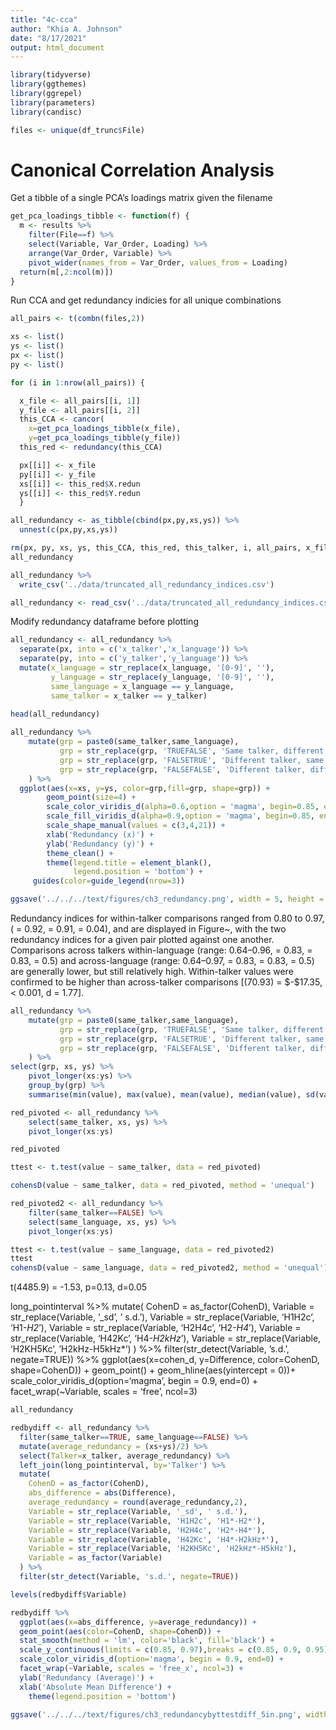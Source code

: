 ```yaml
---
title: "4c-cca"
author: "Khia A. Johnson"
date: "8/17/2021"
output: html_document
---
```


```r
library(tidyverse)
library(ggthemes)
library(ggrepel)
library(parameters)
library(candisc)
```


```r
files <- unique(df_trunc$File)

```


# Canonical Correlation Analysis

Get a tibble of a single PCA's loadings matrix given the filename
```r
get_pca_loadings_tibble <- function(f) {
  m <- results %>%
    filter(File==f) %>%
    select(Variable, Var_Order, Loading) %>%
    arrange(Var_Order, Variable) %>%
    pivot_wider(names_from = Var_Order, values_from = Loading)
  return(m[,2:ncol(m)]) 
}
```

Run CCA and get redundancy indicies for all unique combinations
```r
all_pairs <- t(combn(files,2))

xs <- list()
ys <- list()
px <- list()
py <- list()

for (i in 1:nrow(all_pairs)) {

  x_file <- all_pairs[[i, 1]]
  y_file <- all_pairs[[i, 2]]
  this_CCA <- cancor(
    x=get_pca_loadings_tibble(x_file),
    y=get_pca_loadings_tibble(y_file))
  this_red <- redundancy(this_CCA)

  px[[i]] <- x_file
  py[[i]] <- y_file
  xs[[i]] <- this_red$X.redun
  ys[[i]] <- this_red$Y.redun
  }

all_redundancy <- as_tibble(cbind(px,py,xs,ys)) %>% 
  unnest(c(px,py,xs,ys))

rm(px, py, xs, ys, this_CCA, this_red, this_talker, i, all_pairs, x_file, y_file)
all_redundancy

all_redundancy %>%
  write_csv('../data/truncated_all_redundancy_indices.csv')
```

```r
all_redundancy <- read_csv('../data/truncated_all_redundancy_indices.csv')
```


Modify redundancy dataframe before plotting
```r
all_redundancy <- all_redundancy %>%
  separate(px, into = c('x_talker','x_language')) %>%
  separate(py, into = c('y_talker','y_language')) %>%
  mutate(x_language = str_replace(x_language, '[0-9]', ''),
         y_language = str_replace(y_language, '[0-9]', ''),
         same_language = x_language == y_language,
         same_talker = x_talker == y_talker)
  
head(all_redundancy)
```  
 
```r
all_redundancy %>%
    mutate(grp = paste0(same_talker,same_language),
           grp = str_replace(grp, 'TRUEFALSE', 'Same talker, different language'),
           grp = str_replace(grp, 'FALSETRUE', 'Different talker, same language'),
           grp = str_replace(grp, 'FALSEFALSE', 'Different talker, different language')
    ) %>%
  ggplot(aes(x=xs, y=ys, color=grp,fill=grp, shape=grp)) +
        geom_point(size=4) + 
        scale_color_viridis_d(alpha=0.6,option = 'magma', begin=0.85, end=0) +
        scale_fill_viridis_d(alpha=0.9,option = 'magma', begin=0.85, end=0) +
        scale_shape_manual(values = c(3,4,21)) +
        xlab('Redundancy (x)') +
        ylab('Redundancy (y)') +
        theme_clean() +
        theme(legend.title = element_blank(), 
              legend.position = 'bottom') +
     guides(color=guide_legend(nrow=3))

ggsave('../../../text/figures/ch3_redundancy.png', width = 5, height = 5)

```
 
Redundancy indices for within-talker comparisons ranged from 0.80 to 0.97, (\textit{Mdn} = 0.92, \textit{M} = 0.91, \textit{SD} = 0.04), and are displayed in Figure~\ref{ch3:fig:redundancy}, with the two redundancy indices for a given pair plotted against one another. Comparisons across talkers within-language (range: 0.64--0.96, \textit{Mdn} = 0.83, \textit{M} = 0.83, \textit{SD} = 0.5) and across-language (range: 0.64--0.97, \textit{Mdn} = 0.83, \textit{M} = 0.83, \textit{SD} = 0.5) are generally lower, but still relatively high. Within-talker values were confirmed to be higher than across-talker comparisons [\textit{Welch's t}(70.93) = $-$17.35, \textit{p} $<$ 0.001, d = 1.77]. 

 
```r
all_redundancy %>%
    mutate(grp = paste0(same_talker,same_language),
           grp = str_replace(grp, 'TRUEFALSE', 'Same talker, different language'),
           grp = str_replace(grp, 'FALSETRUE', 'Different talker, same language'),
           grp = str_replace(grp, 'FALSEFALSE', 'Different talker, different language')
    ) %>%
select(grp, xs, ys) %>%
    pivot_longer(xs:ys) %>%
    group_by(grp) %>%
    summarise(min(value), max(value), mean(value), median(value), sd(value)) 
```

```r
red_pivoted <- all_redundancy %>%
    select(same_talker, xs, ys) %>%
    pivot_longer(xs:ys)

red_pivoted

ttest <- t.test(value ~ same_talker, data = red_pivoted)

cohensD(value ~ same_talker, data = red_pivoted, method = 'unequal')

```

```r
red_pivoted2 <- all_redundancy %>%
    filter(same_talker==FALSE) %>%
    select(same_language, xs, ys) %>%
    pivot_longer(xs:ys)

ttest <- t.test(value ~ same_language, data = red_pivoted2)
ttest
cohensD(value ~ same_language, data = red_pivoted2, method = 'unequal')
```

t(4485.9) = -1.53, p=0.13, d=0.05

long_pointinterval %>%
  mutate(
    CohenD = as_factor(CohenD),
    Variable = str_replace(Variable, '_sd', ' s.d.'),
    Variable = str_replace(Variable, 'H1H2c', 'H1*-H2*'),
    Variable = str_replace(Variable, 'H2H4c', 'H2*-H4*'),
    Variable = str_replace(Variable, 'H42Kc', 'H4*-H2kHz*'),
    Variable = str_replace(Variable, 'H2KH5Kc', 'H2kHz-H5kHz*')
  ) %>%
  filter(str_detect(Variable, 's.d.', negate=TRUE)) %>%
  ggplot(aes(x=cohen_d, y=Difference, color=CohenD, shape=CohenD)) + 
  geom_point() +
  geom_hline(aes(yintercept = 0))+
  scale_color_viridis_d(option='magma', begin = 0.9, end=0) +
  facet_wrap(~Variable, scales = 'free', ncol=3)

```r
all_redundancy
```


```r
redbydiff <- all_redundancy %>%
  filter(same_talker==TRUE, same_language==FALSE) %>%
  mutate(average_redundancy = (xs+ys)/2) %>%
  select(Talker=x_talker, average_redundancy) %>%
  left_join(long_pointinterval, by='Talker') %>%
  mutate(
    CohenD = as_factor(CohenD),
    abs_difference = abs(Difference),
    average_redundancy = round(average_redundancy,2),
    Variable = str_replace(Variable, '_sd', ' s.d.'),
    Variable = str_replace(Variable, 'H1H2c', 'H1*-H2*'),
    Variable = str_replace(Variable, 'H2H4c', 'H2*-H4*'),
    Variable = str_replace(Variable, 'H42Kc', 'H4*-H2kHz*'),
    Variable = str_replace(Variable, 'H2KH5Kc', 'H2kHz*-H5kHz'),
    Variable = as_factor(Variable)
  ) %>%
  filter(str_detect(Variable, 's.d.', negate=TRUE)) 

levels(redbydiff$Variable)
```


```r
redbydiff %>%
  ggplot(aes(x=abs_difference, y=average_redundancy)) + 
  geom_point(aes(color=CohenD, shape=CohenD)) +
  stat_smooth(method = 'lm', color='black', fill='black') +
  scale_y_continuous(limits = c(0.85, 0.97),breaks = c(0.85, 0.9, 0.95)) +
  scale_color_viridis_d(option='magma', begin = 0.9, end=0) +
  facet_wrap(~Variable, scales = 'free_x', ncol=3) +
  ylab('Redundancy (Average)') + 
  xlab('Absolute Mean Difference') +
    theme(legend.position = 'bottom')

ggsave('../../../text/figures/ch3_redundancybyttestdiff_5in.png', width = 5, height = 6)
```


